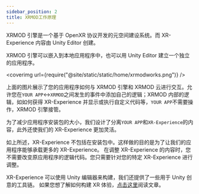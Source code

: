 ```yaml
---
sidebar_position: 2
title: XRMOD工作原理
---
```


XRMOD 引擎是一个基于 OpenXR 协议开发的元空间建设系统。而 XR-Experience 内容由 Unity Editor 创建。

XRMOD 引擎可以嵌入到本地应用程序中，也可以用 Unity Editor 建立一个独立的应用程序。

<coverimg url={require("@site/static/static/home/xrmodworks.png")} />

上面的图片展示了您的应用程序如何与 XRMOD 引擎和 XRMOD 云进行交互。允许您在`YOUR APP`<->`XRMOD`之间发生的事件中添加自己的逻辑；XRMOD 内部的逻辑，如如何获得 XR-Experience 并显示或执行自定义代码等，`YOUR APP`不需要操作，XRMOD 引擎接管。

为了减少应用程序安装包的大小，我们设计了分离`YOUR APP`和`XR-Experience`的内容，此外还使我们的 XR-Experience 更加灵活。

如上所述，XR-Experience 不包括在安装包中。这样做的目的是为了让我们的应用程序能够承载更多的 XR-Experience。
在调整 XR-Experience 的内容时，您不需要改变原应用程序的逻辑代码。您只需要针对您的特定 XR-Experience 进行调整。

XR-Experience 可以使用 Unity 编辑器来构建，我们还提供了一些用于 Unity 创意的工具链。
如果您想了解如何构建 XR 体验，[点击这里](../experience-manual/tutorial-basics/create-first-arexperience)阅读文章。
